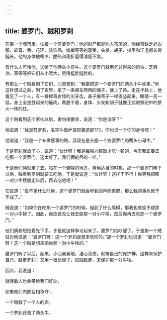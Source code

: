 ```yaml
---
---
---
```

title: 婆罗门、贼和罗刹
---




在某一个城市里，住着一个穷婆罗门；他的财产都是别人布施的，他经常缺乏好衣服、软膏、香、花环、装饰品、槟榔等等的享受，头发、胡子、指甲和汗毛都长得挺长，他的身体被寒冷、酷热和雨折磨得消瘦不堪。

有什么人可怜他，送给了他两头小母牛。这个婆罗门就用乞讨得来的奶油、芝麻油、草等等把它们从小喂大，喂得挺胖挺胖的。

有那么一个贼看到了它们，心里想到：“我要把这一个婆罗门的两头小牛偷走。”他这样想过之后，到了夜里，拿了一条捆东西用的绳子，就上了路。走在半路上，他看见了一个人，有一排稀奇古怪的尖牙齿，鼻子像苇子一样直竖起来，眼睛一高一低，身上全是鼓起来的筋肉，两腮干瘪，身体、头发和胡子就像正式的祭祀中的祭火一样的红。

这个贼看到这个家伙以后，害怕得要命，说道：“你是谁呀？”

他说道：“我是梵罗刹，名字叫做萨提耶婆遮那172。你也说一下你的身份吧！”

他说道：“我是一个专做恶事的贼，我现在是去偷一个穷婆罗门的两头小母牛。”

于是罗刹就放了心，说道：“伙计呀！我是每隔六顿饭才吃一顿的，今天我正要去吃那一个婆罗门。这太好了，我们俩的目的一样。”

于是他们俩就走了去，站在一个僻静的地方，等候适当的时机。那一个婆罗门睡下以后，贼看到罗刹就要去吃他，于是就说道：“伙计呀！这样干不行！你等我把那一对小牛犊偷走以后，再去吃他吧！”

它说道：“说不定什么时候，这个婆罗门就会听到回声而惊醒，那么我的事也就干不成了。”

贼说道：“如果你在吃那一个婆罗门的时候，碰到了什么障碍，那我也就偷不成那一对小牛犊了。因此，你应该先让我去偷那一对小牛犊，然后你再去吃那一个婆罗门。”

他们俩都想抢着先下手，于是就这样争论起来了，婆罗门给吵醒了。于是那一个贼就对他说道：“婆罗门呀！这一个罗刹是想来吃你的。”那一个罗刹也说道：“婆罗门呀！这一个贼是想来偷你那一对小牛犊的。”

婆罗门听了以后，起来，小心翼翼地，澄心涤虑，默祷自己的保护神，这样来保护自己，赶走罗刹；又用一根长棍子，把贼赶走，来保护那一对牛犊。

因此，我说道：

就连敌人也会带给我们好处，

如果他们内部互相争夺；

一个贼救了一个人的命，

一个罗刹还救了两头牛。